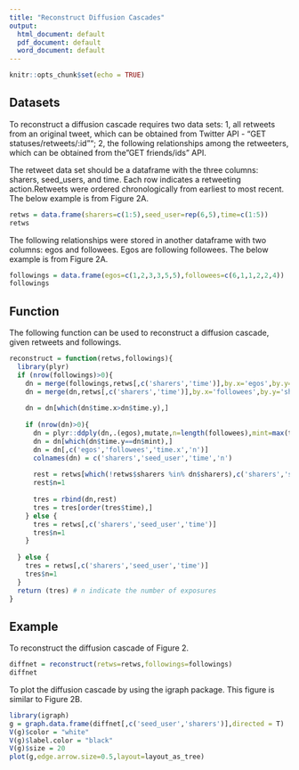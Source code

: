 ---
title: "Reconstruct Diffusion Cascades"
output:
  html_document: default
  pdf_document: default
  word_document: default
---

```{r setup, include=FALSE}
knitr::opts_chunk$set(echo = TRUE)
```

## Datasets

To reconstruct a diffusion cascade requires two data sets: 1, all retweets from an original tweet, which can be obtained from Twitter API - "GET statuses/retweets/:id""; 2, the following relationships among the retweeters, which can be obtained from the "GET friends/ids" API.

The retweet data set should be a dataframe with the three columns: sharers, seed_users, and time. Each row indicates a retweeting action.Retweets were ordered chronologically from earliest to most recent. The below example is from Figure 2A.

```{r}
retws = data.frame(sharers=c(1:5),seed_user=rep(6,5),time=c(1:5))
retws
```

The following relationships were stored in another dataframe with two columns: egos and followees. Egos are following followees. The below example is from Figure 2A.

```{r}
followings = data.frame(egos=c(1,2,3,3,5,5),followees=c(6,1,1,2,2,4))
followings
```

## Function

The following function can be used to reconstruct a diffusion cascade, given retweets and followings.

```{r}
reconstruct = function(retws,followings){
  library(plyr)
  if (nrow(followings)>0){
    dn = merge(followings,retws[,c('sharers','time')],by.x='egos',by.y='sharers')
    dn = merge(dn,retws[,c('sharers','time')],by.x='followees',by.y='sharers')
    
    dn = dn[which(dn$time.x>dn$time.y),]
    
    if (nrow(dn)>0){
      dn = plyr::ddply(dn,.(egos),mutate,n=length(followees),mint=max(time.y))
      dn = dn[which(dn$time.y==dn$mint),]
      dn = dn[,c('egos','followees','time.x','n')]
      colnames(dn) = c('sharers','seed_user','time','n')
      
      rest = retws[which(!retws$sharers %in% dn$sharers),c('sharers','seed_user','time')]
      rest$n=1
      
      tres = rbind(dn,rest)
      tres = tres[order(tres$time),]
    } else {
      tres = retws[,c('sharers','seed_user','time')]
      tres$n=1
    }
    
  } else {
    tres = retws[,c('sharers','seed_user','time')]
    tres$n=1
  }
  return (tres) # n indicate the number of exposures
}
```

## Example

To reconstruct the diffusion cascade of Figure 2.
```{r}
diffnet = reconstruct(retws=retws,followings=followings)
diffnet
```

To plot the diffusion cascade by using the igraph package. This figure is similar to Figure 2B.

```{r}
library(igraph)
g = graph.data.frame(diffnet[,c('seed_user','sharers')],directed = T)
V(g)$color = "white"
V(g)$label.color = "black"
V(g)$size = 20
plot(g,edge.arrow.size=0.5,layout=layout_as_tree) 
```

